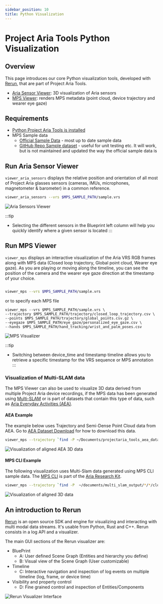 ```yaml
---
sidebar_position: 10
title: Python Visualization
---
```


# Project Aria Tools Python Visualization

## Overview
This page introduces our core Python visualization tools, developed with [Rerun](#rerun), that are part of Project Aria Tools.

* [Aria Sensor Viewer](#viewer_aria_sensors): 3D visualization of Aria sensors
* [MPS Viewer](#viewer_mps): renders MPS metadata (point cloud, device trajectory and wearer eye gaze)


## Requirements

- [Python Project Aria Tools is installed](docs/data_utilities/installation/installation_python#install-via-virtual-environment)
- MPS Sample data
  - [Official Sample Data](/docs/data_utilities/installation/download_mps_sample_data.mdx) - most up to date sample data
  - [GitHub Repo Sample dataset](https://github.com/facebookresearch/projectaria_tools/tree/main/data/mps_sample) - useful for unit testing etc. It will work, but is not maintained and updated the way the official sample data is


<div id="viewer_aria_sensors"></div>

## Run Aria Sensor Viewer

`viewer_aria_sensors`  displays the relative position and orientation of all most of Project Aria glasses sensors (cameras, IMUs, microphones, magnetometer & barometer) in a common reference.

```bash
viewer_aria_sensors --vrs $MPS_SAMPLE_PATH/sample.vrs
```

![Aria Sensors Viewer](/img/data_utilities/visualization/rerun-sensors.png)

:::tip
- Selecting the different sensors in the Blueprint left column will help you quickly identify where a given sensor is located
:::

<div id="viewer_mps"></div>

## Run MPS Viewer

`viewer_mps` displays an interactive visualization of the Aria VRS RGB frames along with MPS data (Closed loop trajectory, Global point cloud, Wearer eye gaze).
As you are playing or moving along the timeline, you can see the position of the camera and the wearer eye gaze direction at the timestamp of your choice.

```bash

viewer_mps --vrs $MPS_SAMPLE_PATH/sample.vrs
```

or to specify each MPS file

```
viewer_mps --vrs $MPS_SAMPLE_PATH/sample.vrs \
--trajectory $MPS_SAMPLE_PATH/trajectory/closed_loop_trajectory.csv \
--points $MPS_SAMPLE_PATH/trajectory/global_points.csv.gz \
--eyegaze $MPS_SAMPLE_PATH/eye_gaze/personalized_eye_gaze.csv \
--hands $MPS_SAMPLE_PATH/hand_tracking/wrist_and_palm_poses.csv
```

![MPS Visualizer](/img/data_utilities/visualization/rerun-mps.png)
<div id="multi-slam"> </div>

:::tip
- Switching between device_time and timestamp timeline allows you to retrieve a specific timestamp for the VRS sequence or MPS annotation
:::


### Visualization of Multi-SLAM data

The MPS Viewer can also be used to visualize 3D data derived from multiple Project Aria device recordings, if the MPS data has been generated using [Multi-SLAM](/data_formats/mps/slam/mps_multi_slam.mdx) or is part of datasets that contain this type of data, such as [Aria Everyday Activities (AEA)](/open_datasets/aria_everyday_activities_dataset/aria_everyday_activities_dataset.mdx).

#### AEA Example
The example below uses Trajectory and Semi-Dense Point Cloud data from AEA. Go to [AEA Dataset Download](/open_datasets/aria_everyday_activities_dataset/aea_download_dataset.mdx) for how to download this data.

```bash
viewer_mps --trajectory `find -P ~/Documents/projectaria_tools_aea_data/loc1*/*/*/closed_loop_trajectory.csv -print` --points `find -P Documents/projectaria_tools_aea_data/loc1*/*/*/semidense_points.csv.gz -print`
```

![Visualization of aligned AEA 3D data](/img/open_datasets/aria_everyday_activities_dataset/aea_mps_data_viewer.png)

#### MPS CLI Example

The following visualization uses Multi-Slam data generated using MPS CLI sample data. The [MPS CLI](/ARK/mps/request_mps/mps_cli.mdx) is part of the [Aria Research Kit](https://www.projectaria.com/research-kit/).

```bash
viewer_mps --trajectory `find -P  ~/documents/multi_slam_output/*/*/closed_loop_trajectory.csv -print` --points `find -P ~/documents/multi_slam_output/*/*/semidense_points.csv.gz -print`
```
<div id="rerun"> </div>


![Visualization of aligned 3D data](/img/data_utilities/visualization/mps_cli_multi-slam_visualization.png)




## An introduction to Rerun

[Rerun](https://www.rerun.io/) is an open source SDK and engine for visualizing and interacting with multi modal data streams. It's usable from Python, Rust and C++. Rerun consists in a log API and a visualizer.

The main GUI sections of the Rerun visualizer are:
- BluePrint
  - A: User defined Scene Graph (Entities and hierarchy you define)
  - B: Visual view of the Scene Graph (User customizable)
- Timeline
  - C: Interactive navigation and inspection of log events on multiple timeline (log, frame, or device time)
- Visibility and property control
  - D: Fine grained control and inspection of Entities/Components

![Rerun Visualizer Interface](/img/data_utilities/visualization/rerun-intro.png)
